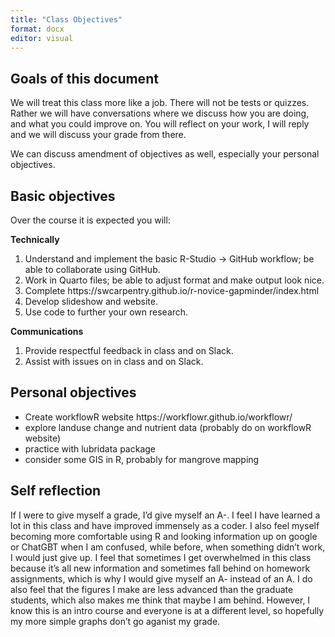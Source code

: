 ```yaml
---
title: "Class Objectives"
format: docx
editor: visual
---
```


## Goals of this document

We will treat this class more like a job. There will not be tests or quizzes. Rather we will have conversations where we discuss how you are doing, and what you could improve on. You will reflect on your work, I will reply and we will discuss your grade from there.

We can discuss amendment of objectives as well, especially your personal objectives.

## Basic objectives

Over the course it is expected you will:

**Technically**

1.  Understand and implement the basic R-Studio -\> GitHub workflow; be able to collaborate using GitHub.
2.  Work in Quarto files; be able to adjust format and make output look nice.
3.  Complete https://swcarpentry.github.io/r-novice-gapminder/index.html
4.  Develop slideshow and website.
5.  Use code to further your own research.

**Communications**

1.  Provide respectful feedback in class and on Slack.
2.  Assist with issues on in class and on Slack.

## Personal objectives

-   Create workflowR website https://workflowr.github.io/workflowr/
-   explore landuse change and nutrient data (probably do on workflowR website)
-   practice with lubridata package
-   consider some GIS in R, probably for mangrove mapping

## Self reflection

If I were to give myself a grade, I'd give myself an A-. I feel I have learned a lot in this class and have improved immensely as a coder. I also feel myself becoming more comfortable using R and looking information up on google or ChatGBT when I am confused, while before, when something didn't work, I would just give up. I feel that sometimes I get overwhelmed in this class because it's all new information and sometimes fall behind on homework assignments, which is why I would give myself an A- instead of an A. I do also feel that the figures I make are less advanced than the graduate students, which also makes me think that maybe I am behind. However, I know this is an intro course and everyone is at a different level, so hopefully my more simple graphs don't go aganist my grade. 
